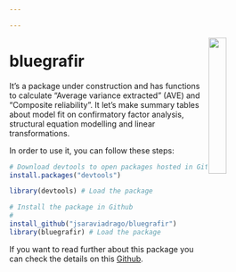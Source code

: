 ```yaml
---

---
```

<img src="images/bluegrafir.PNG" style="width:25%; margin-right: 20px" align="right">

# **bluegrafir**

It's a package under construction and has functions to calculate "Average variance extracted" (AVE) and "Composite reliability". It let's make summary tables about model fit on confirmatory factor analysis, structural equation modelling and linear transformations. 



In order to use it, you can follow these steps:

```r
# Download devtools to open packages hosted in Github.
install.packages("devtools") 

library(devtools) # Load the package

# Install the package in Github
# 
install_github("jsaraviadrago/bluegrafir") 
library(bluegrafir) # Load the package


```

If you want to read further about this package you can check the details on this [Github](https://github.com/jsaraviadrago/bluegrafir).




